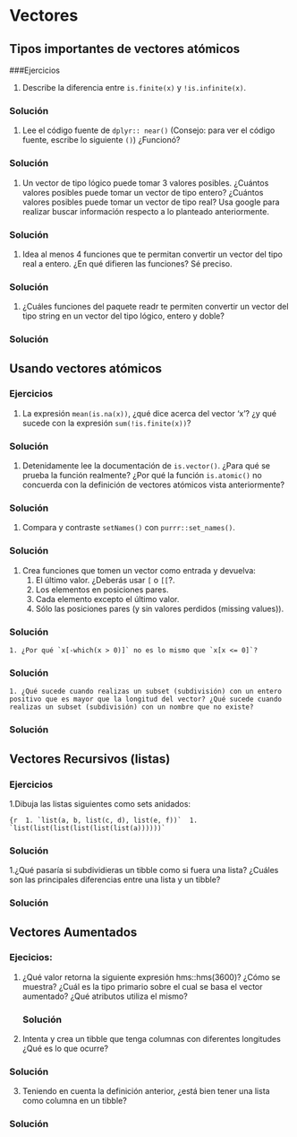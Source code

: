 # Vectores

## Tipos importantes de vectores atómicos

###Ejercicios

1. Describe la diferencia entre `is.finite(x)` y `!is.infinite(x)`.

<div class="solucion">
<h3>Solución</h3>

</div>

1. Lee el código fuente de `dplyr:: near()` (Consejo: para ver el código fuente, escribe lo siguiente `()`) ¿Funcionó?

<div class="solucion">
<h3>Solución</h3>

</div>

1. Un vector de tipo lógico puede tomar 3 valores posibles. ¿Cuántos valores posibles puede tomar un vector de tipo entero? ¿Cuántos valores posibles puede tomar un vector de tipo real? Usa google para realizar buscar información respecto a lo planteado anteriormente.

<div class="solucion">
<h3>Solución</h3>

</div>

1. Idea al menos 4 funciones que te permitan convertir un vector del tipo real a entero. ¿En qué difieren las funciones? Sé preciso.

<div class="solucion">
<h3>Solución</h3>

</div>

1. ¿Cuáles funciones del paquete readr te permiten convertir un vector del tipo string en un vector del tipo lógico, entero y doble?

<div class="solucion">
<h3>Solución</h3>

</div>

## Usando vectores atómicos

### Ejercicios

1. La expresión `mean(is.na(x))`, ¿qué dice acerca del vector 'x'? ¿y qué sucede con la expresión `sum(!is.finite(x))`?

<div class="solucion">
<h3>Solución</h3>

</div>

1. Detenidamente lee la documentación de `is.vector()`. ¿Para qué se prueba la función realmente? ¿Por qué la función `is.atomic()` no concuerda con la definición de vectores atómicos vista anteriormente?

<div class="solucion">
<h3>Solución</h3>

</div>

1. Compara y contraste `setNames()` con `purrr::set_names()`.

<div class="solucion">
<h3>Solución</h3>

</div>

1. Crea funciones que tomen un vector como entrada y devuelva:
	1. El último valor. ¿Deberás usar `[` o `[[`?.
	1. Los elementos en posiciones pares.
	1. Cada elemento excepto el último valor.
	1. Sólo las posiciones pares (y sin valores perdidos (missing values)).

<div class="solucion">
<h3>Solución</h3>

</div>

	1. ¿Por qué `x[-which(x > 0)]` no es lo mismo que `x[x <= 0]`?

<div class="solucion">
<h3>Solución</h3>

</div>


	1. ¿Qué sucede cuando realizas un subset (subdivisión) con un entero positivo que es mayor que la longitud del vector? ¿Qué sucede cuando realizas un subset (subdivisión) con un nombre que no existe?

<div class="solucion">
<h3>Solución</h3>

</div>


## Vectores Recursivos (listas)


### Ejercicios
1.Dibuja las listas siguientes como sets anidados:

```{r
 1.	`list(a, b, list(c, d), list(e, f))`
 1.	`list(list(list(list(list(list(a))))))`
```
<div class="solucion">
<h3>Solución</h3>

</div>


1.¿Qué pasaría si subdividieras un tibble como si fuera una lista? ¿Cuáles son las principales diferencias entre una lista y un tibble?

<div class="solucion">
<h3>Solución</h3>

</div>


## Vectores Aumentados

### Ejecicios:
1.	¿Qué valor retorna la siguiente expresión hms::hms(3600)? ¿Cómo se muestra? ¿Cuál es la tipo primario sobre el cual se basa el vector aumentado? ¿Qué atributos utiliza el mismo?
<div class="solucion">
<h3>Solución</h3>

</div>


2.	Intenta y crea un tibble que tenga columnas con diferentes longitudes ¿Qué es lo que ocurre?

<div class="solucion">
<h3>Solución</h3>

</div>

3.	Teniendo en cuenta la definición anterior, ¿está bien tener una lista como columna en un tibble?

<div class="solucion">
<h3>Solución</h3>

</div>